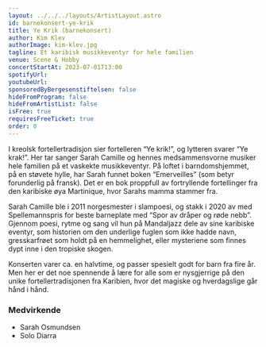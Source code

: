 ```yaml
---
layout: ../../../layouts/ArtistLayout.astro
id: barnekonsert-ye-krik
title: Ye Krik (barnekonsert)
author: Kim Klev
authorImage: kim-klev.jpg
tagline: Et karibisk musikkeventyr for hele familien
venue: Scene & Hobby
concertStartAt: 2023-07-01T13:00
spotifyUrl:
youtubeUrl:
sponsoredByBergesenstiftelsen: false
hideFromProgram: false
hideFromArtistList: false
isFree: true
requiresFreeTicket: true
order: 0
---
```


I kreolsk fortellertradisjon sier fortelleren “Ye krik!”, og lytteren svarer “Ye krak!”. Her tar sanger Sarah Camille og hennes medsammensvorne musiker hele familien på et vaskekte musikkeventyr. På loftet i barndomshjemmet, på en støvete hylle, har Sarah funnet boken “Emerveilles” (som betyr forunderlig på fransk). Det er en bok proppfull av fortryllende fortellinger fra den karibiske øya Martinique, hvor Sarahs mamma stammer fra.

Sarah Camille ble i 2011 norgesmester i slampoesi, og stakk i 2020 av med Spellemannspris for beste barneplate med “Spor av dråper og røde nebb”. Gjennom poesi, rytme og sang vil hun på Mandaljazz dele av sine karibiske eventyr, som historien om den underlige fuglen som ikke hadde navn, gresskarfrøet som holdt på en hemmelighet, eller mysteriene som finnes dypt inne i den tropiske skogen.

Konserten varer ca. en halvtime, og passer spesielt godt for barn fra fire år. Men her er det noe spennende å lære for alle som er nysgjerrige på den unike fortellertradisjonen fra Karibien, hvor det magiske og hverdagslige går hånd i hånd.

### Medvirkende

- Sarah Osmundsen
- Solo Diarra
